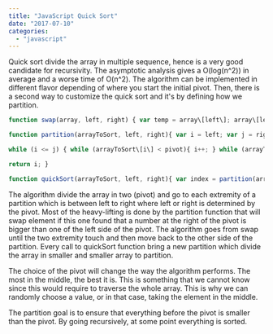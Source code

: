 ```yaml
---
title: "JavaScript Quick Sort"
date: "2017-07-10"
categories: 
  - "javascript"
---
```


Quick sort divide the array in multiple sequence, hence is a very good candidate for recursivity. The asymptotic analysis gives a O(log(n^2)) in average and a worse time of O(n^2). The algorithm can be implemented in different flavor depending of where you start the initial pivot. Then, there is a second way to customize the quick sort and it's by defining how we partition.

```typescript
function swap(array, left, right) { var temp = array\[left\]; array\[left\] = array\[right\]; array\[right\] = temp; }

function partition(arrayToSort, left, right){ var i = left; var j = right; var pivot = arrayToSort\[Math.floor((left + right) / 2)\]; // Middle

while (i <= j) { while (arrayToSort\[i\] < pivot){ i++; } while (arrayToSort\[j\] > pivot){ j--; } if (i <= j) { swap(arrayToSort, i, j); i++; j--; } }

return i; }

function quickSort(arrayToSort, left, right){ var index = partition(arrayToSort, left, right); if (left < index - 1){ quickSort(arrayToSort, left, index - 1); } if (right > index){ quickSort(arrayToSort, index, right); } } 
``` 


The algorithm divide the array in two (pivot) and go to each extremity of a partition which is between left to right where left or right is determined by the pivot. Most of the heavy-lifting is done by the partition function that will swap element if this one found that a number at the right of the pivot is bigger than one of the left side of the pivot. The algorithm goes from swap until the two extremity touch and then move back to the other side of the partition. Every call to quickSort function bring a new partition which divide the array in smaller and smaller array to partition.

The choice of the pivot will change the way the algorithm performs. The most in the middle, the best it is. This is something that we cannot know since this would require to traverse the whole array. This is why we can randomly choose a value, or in that case, taking the element in the middle.

The partition goal is to ensure that everything before the pivot is smaller than the pivot. By going recursively, at some point everything is sorted.
